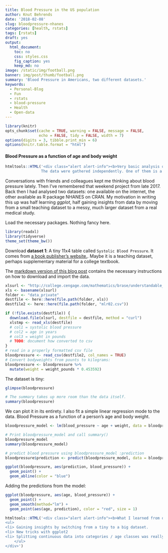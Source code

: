 ```yaml
---
title: Blood Pressure in the US population
author: Knut Behrends
date: '2018-02-08'
slug: bloodpressure-nhanes
categories: [health, rstats]
tags: [rstats]
draft: yes
output:
  html_document:
    toc: no
    css: styles.css
    fig_caption: yes
    keep_md: no
image: /static/img/football.png
banner: img/post/thumb/football.png
summary: 'Blood Pressure in Americans, two different datasets.'
keywords:
  - Personal-Blog
  - Fun
  - rstats
  - blood-pressure
  - Health
  - Open-data
---
```



```r
library(knitr)
opts_chunk$set(cache = TRUE, warning = FALSE, message = FALSE, 
               echo = FALSE, tidy = FALSE, width = 7)
options(digits = 3, tibble.print_min = 6)
options(knitr.table.format = "html") 
```

#### Blood Pressure as a function of age and body weight


```r
htmltools::HTML('<div class="alert alert-info"><b>Very basic analysis of two health datasets about the  General US Population in 2010.</b>
                The data were gathered independently. One of them is a tiny teaching dataset, the other is a large study. Both datasets show that blood pressure rises about 5 mm Hg per decade. </div>')
```

Conversations with friends and colleagues  kept me  thinking about blood pressure lately.
Then I've remembered that weekend project from late 2017. Back then I had analysed two datasets:   one available on the internet, the other available as R package NHANES on CRAN. 
My motivation in writing this up was half learning *ggplot*, half gaining insights from data by moving from a small teaching dataset to a messy, much larger dataset from a real medical study.

Load the necessary packages. Nothing fancy here.

```r
library(readxl)
library(tidyverse)
theme_set(theme_bw())
```

Download **dataset 1**: A tiny 11x4 table called `Systolic Blood Pressure`. It comes from [a book publisher's website.](http://college.cengage.com/mathematics/brase/understandable_statistics/7e/students/datasets/mlr/frames/frame.html). Maybe it is a teaching dataset, perhaps supplementary material for a college textbook.

The [markdown version  of this blog post](https://github.com/knbknb/kbehrends.netlify.com/tree/master/content) contains the necessary instructions on how to download and import the data.

```r
xlsurl <- "http://college.cengage.com/mathematics/brase/understandable_statistics/7e/students/datasets/mlr/excel/mlr02.xls"
xls <- basename(xlsurl)
folder <- "data_private"
destfile <- here::here(file.path(folder, xls))
destfile2 <- here::here(file.path(folder, "mlr02.csv"))

if (!file.exists(destfile)) {
  download.file(xlsurl, destfile = destfile, method = "curl")
  xlstmp <- read_xls(destfile)
  # col1 = systolic blood pressure
  # col2 = age in years
  # col3 = weight in pounds
  # TODO: document how converted to csv
}
# read in a properly formatted csv file
bloodpressure <- read_csv(destfile2, col_names = TRUE)
# Convert bodyweights from pounts to kilograms:
bloodpressure <- bloodpressure %>%
  mutate(weight = weight_pounds * 0.453592)

```

The dataset is tiny:

```r
glimpse(bloodpressure)
```

```r
# The summary takes up more room than the data itself.
summary(bloodpressure)
```

We can plot it in its entirety. I also fit a simple linear regression mode to the data. Blood Pressure as a function of a person's age and body weight.
```r
bloodpressure_model <- lm(blood_pressure ~ age + weight, data = bloodpressure)

# Print bloodpressure_model and call summary()
bloodpressure_model
summary(bloodpressure_model)

# predict blood pressure using bloodpressure_model :prediction
bloodpressure$prediction <- predict(bloodpressure_model, data = bloodpressure)

ggplot(bloodpressure, aes(prediction, blood_pressure)) +
  geom_point() +
  geom_abline(color = "blue")

```

Adding the predictions from the model:

```r

ggplot(bloodpressure, aes(age, blood_pressure)) +
  geom_point() +
  geom_smooth(method="lm") +
  geom_point(aes(age, prediction), color = "red", size = 1)

```


```r
htmltools::HTML('<div class="alert alert-info"><b>What I learned from doing this</b>
<ul>
<li> Gaining insights by switching from a tiny to a big dataset.
<li> New tricks with ggplot2
<li> Splitting continuous data into categories / age classes was really helpful here
    </ul>
</div>')
```
